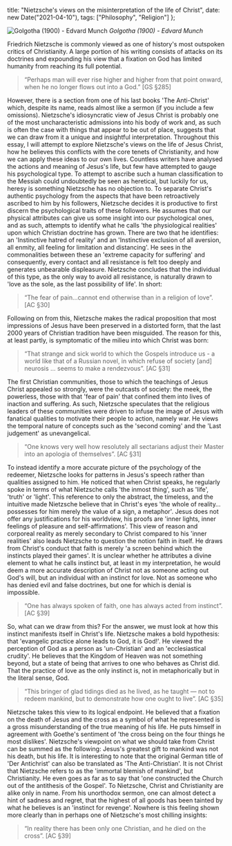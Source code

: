   title: "Nietzsche's views on the misinterpretation of the life of Christ",
  date: new Date("2021-04-10"),
  tags: ["Philosophy", "Religion"]
};

![Golgotha (1900) - Edvard Munch](../../assets/nietzsche/golgotha.jpeg)
_Golgotha (1900) - Edvard Munch_

Friedrich Nietzsche is commonly viewed as one of history's most outspoken critics of Christianity. A large portion of his writing consists of attacks on its doctrines and expounding his view that a fixation on God has limited humanity from reaching its full potential.

> “Perhaps man will ever rise higher and higher from that point onward, when he no longer flows out into a God.” [GS §285]

However, there is a section from one of his last books 'The Anti-Christ' which, despite its name, reads almost like a sermon (if you include a few omissions). Nietzsche's idiosyncratic view of Jesus Christ is probably one of the most uncharacteristic admissions into his body of work and, as such is often the case with things that appear to be out of place, suggests that we can draw from it a unique and insightful interpretation. Throughout this essay, I will attempt to explore Nietzsche's views on the life of Jesus Christ, how he believes this conflicts with the core tenets of Christianity, and how we can apply these ideas to our own lives. Countless writers have analysed the actions and meaning of Jesus's life, but few have attempted to gauge his psychological type. To attempt to ascribe such a human classification to the Messiah could undoubtedly be seen as heretical, but luckily for us, heresy is something Nietzsche has no objection to. To separate Christ's authentic psychology from the aspects that have been retroactively ascribed to him by his followers, Nietzsche decides it is productive to first discern the psychological traits of these followers. He assumes that our physical attributes can give us some insight into our psychological ones, and as such, attempts to identify what he calls 'the physiological realities' upon which Christian doctrine has grown. There are two that he identifies: an 'Instinctive hatred of reality' and an 'Instinctive exclusion of all aversion, all enmity, all feeling for limitation and distancing'. He sees in the commonalities between these an 'extreme capacity for suffering' and consequently, every contact and all resistance is felt too deeply and generates unbearable displeasure. Nietzsche concludes that the individual of this type, as the only way to avoid all resistance, is naturally drawn to 'love as the sole, as the last possibility of life'. In short:

> “The fear of pain…cannot end otherwise than in a religion of love”. [AC §30]

Following on from this, Nietzsche makes the radical proposition that most impressions of Jesus have been preserved in a distorted form, that the last 2000 years of Christian tradition have been misguided. The reason for this, at least partly, is symptomatic of the milieu into which Christ was born:

> “That strange and sick world to which the Gospels introduce us - a world like that of a Russian novel, in which refuse of society [and] neurosis … seems to make a rendezvous”. [AC §31]

The first Christian communities, those to which the teachings of Jesus Christ appealed so strongly, were the outcasts of society: the meek, the powerless, those with that 'fear of pain' that confined them into lives of inaction and suffering. As such, Nietzsche speculates that the religious leaders of these communities were driven to infuse the image of Jesus with fanatical qualities to motivate their people to action, namely war. He views the temporal nature of concepts such as the 'second coming' and the 'Last judgement' as unevangelical.

> “One knows very well how resolutely all sectarians adjust their Master into an apologia of themselves”. [AC §31]

To instead identify a more accurate picture of the psychology of the redeemer, Nietzsche looks for patterns in Jesus's speech rather than qualities assigned to him. He noticed that when Christ speaks, he regularly spoke in terms of what Nietzsche calls 'the inmost thing', such as 'life', 'truth' or 'light'. This reference to only the abstract, the timeless, and the intuitive made Nietzsche believe that in Christ's eyes 'the whole of reality…possesses for him merely the value of a sign, a metaphor'. Jesus does not offer any justifications for his worldview, his proofs are 'inner lights, inner feelings of pleasure and self-affirmations'. This view of reason and corporeal reality as merely secondary to Christ compared to his 'inner realities' also leads Nietzsche to question the notion faith in itself. He draws from Christ's conduct that faith is merely 'a screen behind which the instincts played their games'. It is unclear whether he attributes a divine element to what he calls instinct but, at least in my interpretation, he would deem a more accurate description of Christ not as someone acting out God's will, but an individual with an instinct for love. Not as someone who has denied evil and false doctrines, but one for which is denial is impossible.

> “One has always spoken of faith, one has always acted from instinct”. [AC §39]

So, what can we draw from this? For the answer, we must look at how this instinct manifests itself in Christ's life. Nietzsche makes a bold hypothesis: that 'evangelic practice alone leads to God, it is God!'. He viewed the perception of God as a person as 'un-Christian' and an 'ecclesiastical crudity'. He believes that the Kingdom of Heaven was not something beyond, but a state of being that arrives to one who behaves as Christ did. That the practice of love as the only instinct is, not in metaphorically but in the literal sense, God.

> “This bringer of glad tidings died as he lived, as he taught — not to redeem mankind, but to demonstrate how one ought to live”. [AC §35]

Nietzsche takes this view to its logical endpoint. He believed that a fixation on the death of Jesus and the cross as a symbol of what he represented is a gross misunderstanding of the true meaning of his life. He puts himself in agreement with Goethe's sentiment of 'the cross being on the four things he most dislikes'. Nietzsche's viewpoint on what we should take from Christ can be summed as the following: Jesus's greatest gift to mankind was not his death, but his life. It is interesting to note that the original German title of 'Der Antichrist' can also be translated as 'The Anti-Christian'. It is not Christ that Nietzsche refers to as the 'immortal blemish of mankind', but Christianity. He even goes as far as to say that 'one constructed the Church out of the antithesis of the Gospel'. To Nietzsche, Christ and Christianity are alike only in name. From his unorthodox sermon, one can almost detect a hint of sadness and regret, that the highest of all goods has been tainted by what he believes is an 'instinct for revenge'. Nowhere is this feeling shown more clearly than in perhaps one of Nietzsche's most chilling insights:

> “In reality there has been only one Christian, and he died on the cross”. [AC §39]
